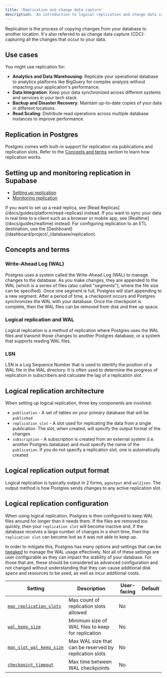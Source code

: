 ```yaml
---
title: 'Replication and change data capture'
description: 'An introduction to logical replication and change data capture'
---
```


Replication is the process of copying changes from your database to another location. It's also referred to as change data capture (CDC): capturing all the changes that occur to your data.

## Use cases

You might use replication for:

- **Analytics and Data Warehousing**: Replicate your operational database to analytics platforms like BigQuery for complex analysis without impacting your application's performance.
- **Data Integration**: Keep your data synchronized across different systems and services in your tech stack.
- **Backup and Disaster Recovery**: Maintain up-to-date copies of your data in different locations.
- **Read Scaling**: Distribute read operations across multiple database instances to improve performance.

## Replication in Postgres

Postgres comes with built-in support for replication via publications and replication slots. Refer to the [Concepts and terms](#concepts-and-terms) section to learn how replication works.

## Setting up and monitoring replication in Supabase

- [Setting up replication](/docs/guides/database/replication/setting-up-replication)
- [Monitoring replication](/docs/guides/database/replication/monitoring-replication)

<Admonition type="tip">
If you want to set up a read replica, see [Read Replicas](/docs/guides/platform/read-replicas) instead. If you want to sync your data in real time to a client such as a browser or mobile app, see [Realtime](/docs/guides/realtime) instead. For configuring replication to an ETL destination, use the [Dashboard](/dashboard/project/_/database/replication).


</Admonition>

## Concepts and terms

### Write-Ahead Log (WAL)

Postgres uses a system called the Write-Ahead Log (WAL) to manage changes to the database. As you make changes, they are appended to the WAL (which is a series of files (also called "segments"), where the file size can be specified). Once one segment is full, Postgres will start appending to a new segment. After a period of time, a checkpoint occurs and Postgres synchronizes the WAL with your database. Once the checkpoint is complete, then the WAL files can be removed from disk and free up space.

### Logical replication and WAL

Logical replication is a method of replication where Postgres uses the WAL files and transmit those changes to another Postgres database, or a system that supports reading WAL files.

### LSN

LSN is a Log Sequence Number that is used to identify the position of a WAL file in the WAL directory. It is often used to determine the progress of replication in subscribers and calculate the lag of a replication slot.

## Logical replication architecture

When setting up logical replication, three key components are involved:

- `publication` - A set of tables on your primary database that will be `published`
- `replication slot` - A slot used for replicating the data from a single publication. The slot, when created, will specify the output format of the changes
- `subscription` - A subscription is created from an external system (i.e. another Postgres database) and must specify the name of the `publication`. If you do not specify a replication slot, one is automatically created

## Logical replication output format

Logical replication is typically output in 2 forms, `pgoutput` and `wal2json`. The output method is how Postgres sends changes to any active replication slot.

## Logical replication configuration

When using logical replication, Postgres is then configured to keep WAL files around for longer than it needs them. If the files are removed too quickly, then your `replication slot` will become inactive and, if the database receives a large number of changes in a short time, then the `replication slot` can become lost as it was not able to keep up.

In order to mitigate this, Postgres has many options and settings that can be [tweaked](/docs/guides/database/custom-postgres-config) to manage the WAL usage effectively. Not all of these settings are user configurable as they can impact the stability of your database. For those that are, these should be considered as advanced configuration and not changed without understanding that they can cause additional disk space and resources to be used, as well as incur additional costs.

| Setting                                                                                  | Description                                            | User-facing | Default |
| ---------------------------------------------------------------------------------------- | ------------------------------------------------------ | ----------- | ------- |
| [`max_replication_slots`](https://postgresqlco.nf/doc/en/param/max_replication_slots/)   | Max count of replication slots allowed                 | No          |         |
| [`wal_keep_size`](https://postgresqlco.nf/doc/en/param/wal_keep_size/)                   | Minimum size of WAL files to keep for replication      | No          |         |
| [`max_slot_wal_keep_size`](https://postgresqlco.nf/doc/en/param/max_slot_wal_keep_size/) | Max WAL size that can be reserved by replication slots | No          |         |
| [`checkpoint_timeout`](https://postgresqlco.nf/doc/en/param/checkpoint_timeout/)         | Max time between WAL checkpoints                       | No          |         |
